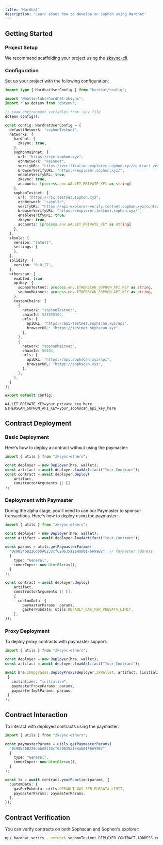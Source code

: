 ```yaml
---
title: 'Hardhat'
description: 'Learn about how to develop on Sophon using Hardhat'
---
```



## Getting Started

### Project Setup

We recommend scaffolding your project using the [zksync-cli](https://github.com/matter-labs/zksync-cli).

### Configuration

Set up your project with the following configuration:
<CodeGroup>

```typescript hardhat.config.ts
import type { HardhatUserConfig } from "hardhat/config";

import "@matterlabs/hardhat-zksync";
import * as dotenv from 'dotenv';

// Load environment variables from .env file
dotenv.config();

const config: HardhatUserConfig = {
  defaultNetwork: "sophonTestnet",
  networks: {
    hardhat: {
      zksync: true,
    },
    sophonMainnet: {
      url: "https://rpc.sophon.xyz",
      ethNetwork: "mainnet",
      verifyURL: "https://verification-explorer.sophon.xyz/contract_verification",
      browserVerifyURL: "https://explorer.sophon.xyz/",
      enableVerifyURL: true,
      zksync: true,
      accounts: [process.env.WALLET_PRIVATE_KEY as string]
    },
    sophonTestnet: {
      url: "https://rpc.testnet.sophon.xyz",
      ethNetwork: "sepolia",
      verifyURL: "https://api-explorer-verify.testnet.sophon.xyz/contract_verification",
      browserVerifyURL: "https://explorer.testnet.sophon.xyz/",
      enableVerifyURL: true,
      zksync: true,
      accounts: [process.env.WALLET_PRIVATE_KEY as string]
    },
  },
  zksolc: {
    version: "latest",
    settings: {
    },
  },
  solidity: {
    version: "0.8.27",
  },
  etherscan: {
    enabled: true,
    apiKey: {
      sophonTestnet: process.env.ETHERSCAN_SOPHON_API_KEY as string,
      sophonMainnet: process.env.ETHERSCAN_SOPHON_API_KEY as string,
    },
    customChains: [
      {
        network: "sophonTestnet",
        chainId: 531050104,
        urls: {
          apiURL: "https://api-testnet.sophscan.xyz/api",
          browserURL: "https://testnet.sophscan.xyz",
        },
      },
      {
        network: "sophonMainnet",
        chainId: 50104,
        urls: {
          apiURL: "https://api.sophscan.xyz/api",
          browserURL: "https://sophscan.xyz",
        },
      },
    ],
  }
};

export default config;
```
```env .env
WALLET_PRIVATE_KEY=your_private_key_here
ETHERSCAN_SOPHON_API_KEY=your_sophscan_api_key_here
```
</CodeGroup>


## Contract Deployment

### Basic Deployment

Here's how to deploy a contract without using the paymaster:

```typescript
import { utils } from "zksync-ethers";

const deployer = new Deployer(hre, wallet);
const artifact = await deployer.loadArtifact("Your_Contract");
const contract = await deployer.deploy(
    artifact,
    constructorArguments || []
);
```

### Deployment with Paymaster

During the alpha stage, you'll need to use our Paymaster to sponsor transactions. Here's how to deploy using the paymaster:

```typescript
import { utils } from "zksync-ethers";

const deployer = new Deployer(hre, wallet);
const artifact = await deployer.loadArtifact("Your_Contract");

const params = utils.getPaymasterParams(
  "0x98546B226dbbA8230cf620635a1e4ab01F6A99B2", // Paymaster address
  {
    type: "General",
    innerInput: new Uint8Array(),
  }
);

const contract = await deployer.deploy(
    artifact,
    constructorArguments || [], 
    {
      customData: {
        paymasterParams: params,
        gasPerPubdata: utils.DEFAULT_GAS_PER_PUBDATA_LIMIT,
    },
});
```

### Proxy Deployment

To deploy proxy contracts with paymaster support:

```typescript
import { utils } from "zksync-ethers";

const deployer = new Deployer(hre, wallet);
const artifact = await deployer.loadArtifact("Your_Contract");

await hre.zkUpgrades.deployProxy(deployer.zkWallet, artifact, [initializerArgs], 
 {
   initializer: "initialize",
   paymasterProxyParams: params,
   paymasterImplParams: params,
 }
);
```

## Contract Interaction

To interact with deployed contracts using the paymaster:

```typescript
import { utils } from "zksync-ethers";

const paymasterParams = utils.getPaymasterParams(
  "0x98546B226dbbA8230cf620635a1e4ab01F6A99B2",
  {
    type: "General",
    innerInput: new Uint8Array(),
  }
);

const tx = await contract.yourFunction(params, {
  customData: {
    gasPerPubdata: utils.DEFAULT_GAS_PER_PUBDATA_LIMIT,
    paymasterParams: paymasterParams,
  },
});
```

## Contract Verification

You can verify contracts on both Sophscan and Sophon's explorer:

```bash
npx hardhat verify --network sophonTestnet DEPLOYED_CONTRACT_ADDRESS constructor_arguments
```